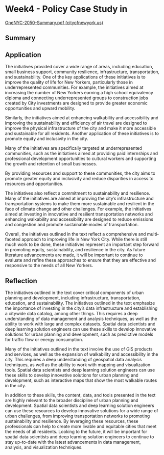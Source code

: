 # Week4 - Policy Case Study in

[OneNYC-2050-Summary.pdf (cityofnewyork.us)](https://onenyc.cityofnewyork.us/wp-content/uploads/2019/05/OneNYC-2050-Summary.pdf)

## Summary



## Application

The initiatives provided cover a wide range of areas, including education, small business support, community resilience, infrastructure, transportation, and sustainability. One of the key applications of these initiatives is to improve the quality of life for New Yorkers, particularly those in underrepresented communities. For example, the initiatives aimed at increasing the number of New Yorkers earning a high school equivalency diploma and connecting underrepresented groups to construction jobs created by City investments are designed to provide greater economic opportunities and upward mobility.

Similarly, the initiatives aimed at enhancing walkability and accessibility and improving the sustainability and efficiency of air travel are designed to improve the physical infrastructure of the city and make it more accessible and sustainable for all residents. Another application of these initiatives is to promote equity and inclusivity in the city.

Many of the initiatives are specifically targeted at underrepresented communities, such as the initiatives aimed at providing paid internships and professional development opportunities to cultural workers and supporting the growth and retention of small businesses.

By providing resources and support to these communities, the city aims to promote greater equity and inclusivity and reduce disparities in access to resources and opportunities.

The initiatives also reflect a commitment to sustainability and resilience. Many of the initiatives are aimed at improving the city's infrastructure and transportation systems to make them more sustainable and resilient in the face of climate change and other challenges. For example, the initiatives aimed at investing in innovative and resilient transportation networks and enhancing walkability and accessibility are designed to reduce emissions and congestion and promote sustainable modes of transportation.

Overall, the initiatives outlined in the text reflect a comprehensive and multi-faceted approach to improving life in New York City. While there is still much work to be done, these initiatives represent an important step forward in promoting equity, sustainability, and resilience in the city. As future literature advancements are made, it will be important to continue to evaluate and refine these approaches to ensure that they are effective and responsive to the needs of all New Yorkers.

## Reflection

The initiatives outlined in the text cover critical components of urban planning and development, including infrastructure, transportation, education, and sustainability. The initiatives outlined in the text emphasize the importance of investing in the city's data infrastructure and establishing a citywide data catalog, among other things. This requires a deep understanding of data management and analysis techniques, as well as the ability to work with large and complex datasets. Spatial data scientists and deep learning solution engineers can use these skills to develop innovative solutions for urban planning and development, such as predictive models for traffic flow or energy consumption.

Many of the initiatives outlined in the text involve the use of GIS products and services, as well as the expansion of walkability and accessibility in the city. This requires a deep understanding of geospatial data analysis techniques, as well as the ability to work with mapping and visualization tools. Spatial data scientists and deep learning solution engineers can use these skills to develop innovative solutions for urban planning and development, such as interactive maps that show the most walkable routes in the city.

In addition to these skills, the content, data, and tools presented in the text are highly relevant to the broader discipline of urban planning and development. Spatial data scientists and deep learning solution engineers can use these resources to develop innovative solutions for a wide range of urban challenges, from improving transportation networks to promoting sustainability and resilience. By leveraging these resources, these professionals can help to create more livable and equitable cities that meet the needs of all residents. Looking to the future, it will be important for spatial data scientists and deep learning solution engineers to continue to stay up-to-date with the latest advancements in data management, analysis, and visualization techniques.
